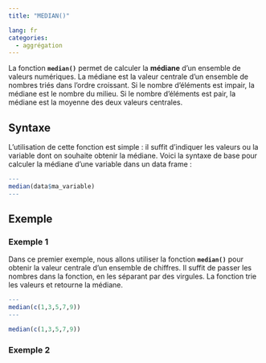 ```yaml
---
title: "MEDIAN()"

lang: fr
categories:
  - aggrégation
---
```


La fonction **`median()`** permet de calculer la **médiane** d’un ensemble de valeurs numériques. La médiane est la valeur centrale d’un ensemble de nombres triés dans l’ordre croissant. Si le nombre d’éléments est impair, la médiane est le nombre du milieu. Si le nombre d’éléments est pair, la médiane est la moyenne des deux valeurs centrales.

## Syntaxe

L’utilisation de cette fonction est simple : il suffit d’indiquer les valeurs ou la variable dont on souhaite obtenir la médiane. Voici la syntaxe de base pour calculer la médiane d’une variable dans un data frame :

``` r
---
median(data$ma_variable)
---
```

## Exemple

### Exemple 1

Dans ce premier exemple, nous allons utiliser la fonction **`median()`** pour obtenir la valeur centrale d'un ensemble de chiffres. Il suffit de passer les nombres dans la fonction, en les séparant par des virgules. La fonction trie les valeurs et retourne la médiane.

``` r
---
median(c(1,3,5,7,9))
---
```

```r
median(c(1,3,5,7,9))
```

### Exemple 2










